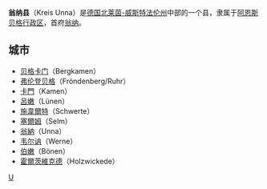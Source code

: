 {{noteTA|G1=德国地名|G2=Landkreis|G3=单位}}
{{德国县级行政单位
| 县徽图 = Image:Wappen Kreis Unna.svg
| 在德国内的位置图 = Image:Lage des Kreises Unna in Deutschland.PNG
| 所属联邦州 = 北莱茵-威斯特法伦州
| 所属行政区 = 阿恩斯贝格行政区
| 首府 = 翁纳
| 面积 = 542.62
| 人口 = 423,830
| 统计时间 = 2005年12月31日
| 人口密度 = 781
| 汽车牌号 = UN
| 下设城镇 = 8个市、2个镇
| 政府地址 = Friedrich-Ebert-Straße 17<br />59425 Unna
| 政府网站 = www.kreis-unna.de
| 在州内的位置图 = Image:North rhine w un.png
|}}

'''翁纳县'''（Kreis Unna）是[[德国|德国]][[北莱茵-威斯特法伦州|北莱茵-威斯特法伦州]]中部的一个县，隶属于[[阿恩斯贝格行政区|阿恩斯贝格行政区]]，首府[[翁纳|翁纳]]。

==城市==
* [[贝格卡门|贝格卡门]]（Bergkamen）
* [[弗伦登贝格|弗伦登贝格]]（Fröndenberg/Ruhr）
* [[卡門_(德國)|卡門]]（Kamen）
* [[呂嫩|呂嫩]]（Lünen）
* [[施韋爾特|施韋爾特]]（Schwerte）
* [[塞爾姆|塞爾姆]]（Selm）
* [[翁納|翁納]]（Unna）
* [[韦尔讷|韦尔讷]]（Werne）
* [[伯嫩|伯嫩]]（Bönen）
* [[霍爾茨維克德|霍爾茨維克德]]（Holzwickede）



{{北莱茵-威斯特法伦州行政区划}}

{{Authority control}}
[[Category:北莱茵-威斯特法伦州|U]]
